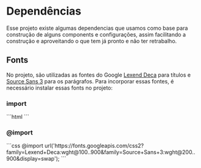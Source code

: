 
<Meta title="Dependências" />

# Dependências

Esse projeto existe algumas dependencias que usamos como base para construção de alguns components e configurações, assim facilitando a construção e aproveitando o que tem já pronto e não ter retrabalho.

## Fonts

No projeto, são utilizadas as fontes do Google [Lexend Deca](https://fonts.google.com/specimen/Lexend+Deca?query=lexend+deca) para títulos e [Source Sans 3](https://fonts.google.com/specimen/Source+Sans+3?query=source+sans+3) para os parágrafos. Para incorporar essas fontes, é necessário instalar essas fonts no projeto:

### import

<p>
```html
<link rel="preconnect" href="https://fonts.googleapis.com">
<link rel="preconnect" href="https://fonts.gstatic.com" crossorigin>

<link href="https://fonts.googleapis.com/css2?family=Lexend+Deca:wght@100..900&family=Source+Sans+3:wght@200..900&display=swap" rel="stylesheet" />
```
</p>

### @import

<p>
```css 
@import url('https://fonts.googleapis.com/css2?family=Lexend+Deca:wght@100..900&family=Source+Sans+3:wght@200..900&display=swap');
```
</p>
